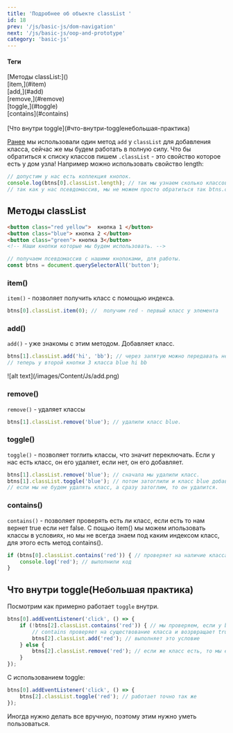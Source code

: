 ```yaml
---
title: 'Подробнее об объекте classList '
id: 18
prev: '/js/basic-js/dom-navigation'
next: '/js/basic-js/oop-and-prototype'
category: 'basic-js'
---
```


<div className = 'mdHead'>

#### Теги

<div className='tag_js'>[Методы classList:]()</div>
<div className='mini_tag_js'>[item,](#item)</div>
<div className='mini_tag_js'>[add,](#add)</div>
<div className='mini_tag_js'>[remove,](#remove)</div>
<div className='mini_tag_js'>[toggle,](#toggle)</div>
<div className='mini_tag_js'>[contains](#contains)</div> <br/>
<div className='tag_js'>[Что внутри toggle](#что-внутри-toggleнебольшая-практика)</div>

</div>







<span className = 'link_js'> [Ранее](/js/basicjs/domHtml#работаем-с-css-селекторами-classlist) </span> мы использовали один метод `add` у `classList` для добавления класса, сейчас же мы будем работать в полную силу.
Что бы обратиться к списку классов пишем `.classList`  - это свойство которое есть у дом узла!
Например можно использовать свойство length:
```javaScript
// допустим у нас есть коллекция кнопок.
console.log(btns[0].classList.length); // так мы узнаем сколько классов у нашей первой кнопки их 2.
// так как у нас псевдомассив, мы не можем просто обратиться так btns.classList, нам нужно обращаться к элементу
```

## Методы classList ##
```html
<button class="red yellow">  кнопка 1 </button>
<button class="blue"> кнопка 2 </button>
<button class="green"> кнопка 3</button>
<!-- Наши кнопки которые мы будем использовать. -->
```
```javaScript
// получаем псевдомассив с нашими кнопоками, для работы.
const btns = document.querySelectorAll('button'); 
```
### item() ###
 `item()` - позволяет получить класс с помощью индекса.
```javaScript
btns[0].classList.item(0); //  получим red - первый класс у элемента
```
### add() ###
`add()` - уже знакомы с этим методом. Добавляет класс.
```javaScript
btns[1].classList.add('hi', 'bb'); // через запятую можно передавать несколько классов
// теперь у второй кнопки 3 класса blue hi bb
```

<div className='container-img'> <span className="img"> ![alt text](/images/Content/Js/add.png) </span></div>

### remove() ###
`remove()` - удаляет классы
```javaScript
btns[1].classList.remove('blue'); // удалили класс blue.
```
### toggle() ###
 `toggle()` - позволяет тоглить классы, что значит переключать. 
Если у нас есть класс, он его удаляет, если нет, он его добавляет.
```javaScript
btns[1].classList.remove('blue'); // сначала мы удалили класс.
btns[1].classList.toggle('blue'); // потом затоглили и класс blue добавился.
// если мы не будем удалять класс, а сразу затоглим, то он удалится.
```
### contains() ###
`contains()` - позволяет проверять есть ли класс, если есть то нам вернет true если нет false.
C пощью item() мы можем ипользовать классы в условиях, но мы не всегда знаем под каким индексом класс, для этого есть метод contains().
```javaScript
if (btns[0].classList.contains('red')) { // проверяет на наличие класса, получили правду 
    console.log('red'); // выполнили код
}
```
## Что внутри toggle(Небольшая практика) ##
Посмотрим как примерно работает `toggle` внутри.
```javaScript
btns[0].addEventListener('click', () => {
    if (!btns[2].classList.contains('red')) { // мы проверяем, если у btns[2] нету класса red, то мы его добавляем
        // contains проверяет на существование класса и возрвращает true если его нет, потому что мы использвуем оператор ! - не
        btns[2].classList.add('red'); // выполняет это условие
    } else {
        btns[2].classList.remove('red'); // если же класс есть, то мы его убираем
    }
});
```
С использованием toggle:
```javaScript
btns[0].addEventListener('click', () => {
    btns[2].classList.toggle('red'); // работает точно так же
});
```
Иногда нужно делать все вручную, поэтому этим нужно уметь пользоваться.
